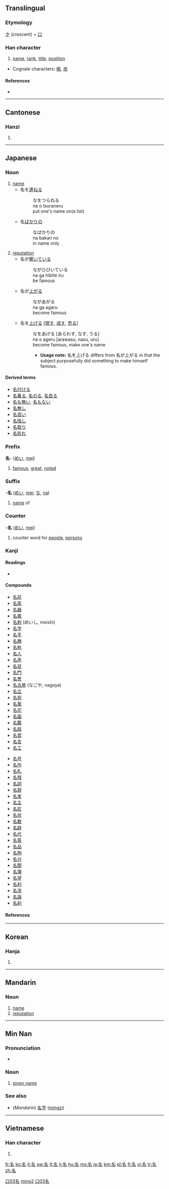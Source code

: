 ==Translingual==

===Etymology===
[[夕]] (crescent) + [[口]]

===Han character===
{{Han char|rn=30|rad=口|as=03|sn=6|four=2760<sub>0</sub>|canj=弓戈口 (NIR)|ids=⿱[[夕]][[口]]}}

# [[name]], [[rank]], [[title]], [[position]]

* Cognate characters: [[鳴]], [[命]]

====References====
* {{Han ref|kx=0175.090|dkj=03297|dj=0391.020|hdz=10582.060|uh=540D|ud=21517|bh=A657|bd=42583}}

----

==Cantonese==

===Hanzi===
{{yue-hanzi|jyut=|y=ming4}}

# {{defn|Cantonese|sort=口03}}

----

==Japanese==

===Noun===
{{ja-noun|k|hira=な|rom=na}}

# [[name]]
#* 名を[[連ねる]]
#*: なをつらねる
#*: na o tsuraneru
#*: put one's name on(a list)
#* 名[[ばかり]]の
#*: なばかりの
#*: na bakari no
#*: in name only
# [[reputation]]
#* 名が[[響く|響いて]]いる
#*: ながひびいている
#*: na ga hibīte iru
#*: be famous
#* 名が[[上がる]]
#*: ながあがる
#*: na ga agaru
#*: become famous
#* 名を[[上げる]] <nowiki>[</nowiki>[[現す]], [[成す]], [[売る]]<nowiki>]</nowiki>
#*: なをあげる [あらわす, なす, うる]
#*: na o ageru [arawasu, nasu, uru]
#*: become famous, make one's name
#*:* '''Usage note:''' 名を上げる differs from 名が上がる in that the subject purposefully did something to make himself famous.

====Derived terms====
* [[名付ける]]
* [[名乗る]], [[名のる]], [[名告る]]
* [[名も無い]], [[名もない]]
* [[名無し]]
* [[名高い]]
* [[名指し]]
* [[名取り]]
* [[名折れ]]

===Prefix===
'''名'''- ([[めい]], [[mei]])

# [[famous]], [[great]], [[noted]]

===Suffix===
-'''名''' ([[めい]], [[mei]]; [[な]], [[na]])

# [[name]] of

===Counter===
-'''名''' ([[めい]], [[mei]])

# counter word for [[people]], [[persons]]

===Kanji===
{{ja-kanji|grade=1|rs=口03}}

====Readings====
* {{ja-readings|kanon=[[めい]] ([[mei]])|goon=[[みょう]] ([[myō]])|kun=[[な]] ([[na]]), [[なのる]] ([[nanoru]]), [[なづける]] ([[nazukeru]])|nadzuke=[[あきら]] (akira), [[かた]] (kata), [[な]] (na), [[なづく]] (nadzuku), [[もり]] (mori)}}

====Compounds====
{{top2}}
* [[名前]]
* [[名家]]
* [[名器]]
* [[名義]]
* [[名刺]] (めいし, meishi)
* [[名字]]
* [[名手]]
* [[名勝]]
* [[名称]]
* [[名人]]
* [[名声]]
* [[名目]]
* [[名門]]
* [[名誉]]
* [[名古屋]] (なごや, nagoya)
* [[名立]]
* [[名宛]]
* [[名案]]
* [[名花]]
* [[名画]]
* [[名鑑]]
* [[名妓]]
* [[名君]]
* [[名言]]
* [[名工]]
{{mid2}}
* [[名号]]
* [[名作]]
* [[名札]]
* [[名残]]
* [[名詞]]
* [[名辞]]
* [[名実]]
* [[名主]]
* [[名匠]]
* [[名状]]
* [[名数]]
* [[名跡]]
* [[名代]]
* [[名答]]
* [[名品]]
* [[名物]]
* [[名分]]
* [[名聞]]
* [[名簿]]
* [[名望]]
* [[名利]]
* [[名流]]
* [[名論]]
* [[名刹]]
{{bottom}}

====References====
{{ja-kref|a|4430|96BC|4C3E}}

----

==Korean==

===Hanja===
{{ko-hanja|hangeul=[[명]]|eumhun=이름|rv=myeong|mr=myŏng}}

# {{defn|Korean|sort=口03}}

[[Category:Grade 1 kanji|口03名]]

----

==Mandarin==

===Noun===
{{cmn-noun|ts|pin=míng|pint=ming2|rs=口03}}

# [[name]]
# [[reputation]]

[[Category:zh-cn:Elementary Mandarin|ming2]]
[[Category:zh-tw:Elementary Mandarin|口03名]]

----

==Min Nan==

===Pronunciation===
* {{IPA|[ mia˧˥ ]}}

===Noun===
{{nan-noun|ts|poj=miâ|pojt=mia5|rs=口03}}

# [[given name]]

===See also===
* (''Mandarin'') [[名字]] ([[míngzi]])

----

==Vietnamese==

===Han character===
{{vi-hantu|[[danh]], [[ranh]]|rs=口03}}

# {{defn|Vietnamese|sort=口03}}

[[fr:名]]
[[ko:名]]
[[it:名]]
[[sw:名]]
[[lt:名]]
[[li:名]]
[[hu:名]]
[[ms:名]]
[[ja:名]]
[[km:名]]
[[pl:名]]
[[fi:名]]
[[vi:名]]
[[tr:名]]
[[zh:名]]